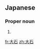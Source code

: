 ==Japanese==
{{ja-kanjitab|大|石}}

===Proper noun===
{{ja-pos|proper|おおいし}}

# {{surname|lang=ja|sort=おおいし}}

[[fr:大石]]
[[zh:大石]]
